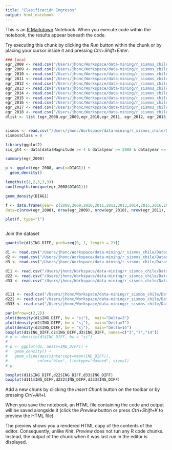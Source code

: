 ```yaml
---
title: "Clasificación Ingresos"
output: html_notebook
---
```


This is an [R Markdown](http://rmarkdown.rstudio.com) Notebook. When you execute code within the notebook, the results appear beneath the code. 

Try executing this chunk by clicking the *Run* button within the chunk or by placing your cursor inside it and pressing *Ctrl+Shift+Enter*. 

```r
### local
egr_2008 <- read.csv("/Users/jhonc/Workspace/data-mining/r_sismos_chile/Datasets egresoHospitales/cleaned2/egr_2008.csv", sep=",", header=TRUE)
egr_2009 <- read.csv("/Users/jhonc/Workspace/data-mining/r_sismos_chile/Datasets egresoHospitales/cleaned2/egr_2009.csv", sep=",", header=TRUE)
egr_2010 <- read.csv("/Users/jhonc/Workspace/data-mining/r_sismos_chile/Datasets egresoHospitales/cleaned2/egr_2010.csv", sep=",", header=TRUE)
egr_2011 <- read.csv("/Users/jhonc/Workspace/data-mining/r_sismos_chile/Datasets egresoHospitales/cleaned2/egr_2011.csv", sep=",", header=TRUE)
egr_2012 <- read.csv("/Users/jhonc/Workspace/data-mining/r_sismos_chile/Datasets egresoHospitales/cleaned2/egr_2012.csv", sep=",", header=TRUE)
egr_2013 <- read.csv("/Users/jhonc/Workspace/data-mining/r_sismos_chile/Datasets egresoHospitales/cleaned2/egr_2013.csv", sep=",", header=TRUE)
egr_2014 <- read.csv("/Users/jhonc/Workspace/data-mining/r_sismos_chile/Datasets egresoHospitales/cleaned2/egr_2014.csv", sep=",", header=TRUE)
egr_2015 <- read.csv("/Users/jhonc/Workspace/data-mining/r_sismos_chile/Datasets egresoHospitales/cleaned2/egr_2015.csv", sep=",", header=TRUE)
egr_2016 <- read.csv("/Users/jhonc/Workspace/data-mining/r_sismos_chile/Datasets egresoHospitales/cleaned2/egr_2016.csv", sep=",", header=TRUE)
egr_2017 <- read.csv("/Users/jhonc/Workspace/data-mining/r_sismos_chile/Datasets egresoHospitales/cleaned2/egr_2017.csv", sep=",", header=TRUE)
egr_2018 <- read.csv("/Users/jhonc/Workspace/data-mining/r_sismos_chile/Datasets egresoHospitales/cleaned2/egr_2018.csv", sep=",", header=TRUE)
dlist <- list (egr_2008,egr_2009,egr_2010,egr_2011, egr_2012, egr_2013, egr_2014, egr_2015, egr_2016, egr_2017, egr_2018)


sismos <- read.csv("/Users/jhonc/Workspace/data-mining/r_sismos_chile/Datasets sismológicos/sismos_cleaned2.csv")
sismos$Class = 0
```

```r
library(ggplot2)
sis_gt4 <- data[data$Magnitude >= 4 & data$year >= 2008 & data$year <= 2018, ]

summary(egr_2008)

p <- ggplot(egr_2008, aes(x=DIAG1)) + 
  geom_density()

lengths(c(1,2,3,3,3))
sum(lengths(unique(egr_2008$DIAG1)))

geom_density(DIAG1)

f <- data.frame(year= c(2008,2009,2010,2011,2012,2013,2014,2015,2016,2017,2018),
data=c(nrow(egr_2008), nrow(egr_2009), nrow(egr_2010), nrow(egr_2011), nrow(egr_2012), nrow(egr_2013), nrow(egr_2014), nrow(egr_2015), nrow(egr_2016), nrow(egr_2017), nrow(egr_2018)))

plot(f, type="l")



```




Join the dataset
```r
quantile(d1$ING_DIFF, prob=seq(0, 1, length = 21))
```



```r

d1 <- read.csv("/Users/jhonc/Workspace/data-mining/r_sismos_chile/Datasets sismológicos/ing_data/ing_sis5_d3.csv")
d2 <- read.csv("/Users/jhonc/Workspace/data-mining/r_sismos_chile/Datasets sismológicos/ing_data/ing_sis5_d7.csv")
d3 <- read.csv("/Users/jhonc/Workspace/data-mining/r_sismos_chile/Datasets sismológicos/ing_data/ing_sis5_d14.csv")

d11 <- read.csv("/Users/jhonc/Workspace/data-mining/r_sismos_chile/Datasets sismológicos/ing_data/ing_sis6_d3.csv")
d22 <- read.csv("/Users/jhonc/Workspace/data-mining/r_sismos_chile/Datasets sismológicos/ing_data/ing_sis6_d7.csv")
d33 <- read.csv("/Users/jhonc/Workspace/data-mining/r_sismos_chile/Datasets sismológicos/ing_data/ing_sis6_d14.csv")


d111 <- read.csv("/Users/jhonc/Workspace/data-mining/r_sismos_chile/Datasets sismológicos/ing_data/ing_sis7_d3.csv")
d222 <- read.csv("/Users/jhonc/Workspace/data-mining/r_sismos_chile/Datasets sismológicos/ing_data/ing_sis7_d7.csv")
d333 <- read.csv("/Users/jhonc/Workspace/data-mining/r_sismos_chile/Datasets sismológicos/ing_data/ing_sis7_d14.csv")

par(mfrow=c(2,2))
plot(density(d1$ING_DIFF, bw = "sj"),  main="Delta=3")
plot(density(d2$ING_DIFF, bw = "sj"),  main="Delta=7")
plot(density(d3$ING_DIFF, bw = "sj"),  main="Delta=14")
boxplot(d1$ING_DIFF,d2$ING_DIFF,d3$ING_DIFF, names=c("3","7","14"))
# d <- density(d1$ING_DIFF, bw = "sj")
# 
# p <- ggplot(d1, aes(x=ING_DIFF)) + 
#   geom_density() +
#   geom_vline(aes(xintercept=mean(ING_DIFF)),
#             color="blue", linetype="dashed", size=1)
# p

boxplot(d11$ING_DIFF,d22$ING_DIFF,d33$ING_DIFF)
boxplot(d111$ING_DIFF,d222$ING_DIFF,d333$ING_DIFF)

```

Add a new chunk by clicking the *Insert Chunk* button on the toolbar or by pressing *Ctrl+Alt+I*.

When you save the notebook, an HTML file containing the code and output will be saved alongside it (click the *Preview* button or press *Ctrl+Shift+K* to preview the HTML file).

The preview shows you a rendered HTML copy of the contents of the editor. Consequently, unlike *Knit*, *Preview* does not run any R code chunks. Instead, the output of the chunk when it was last run in the editor is displayed.
